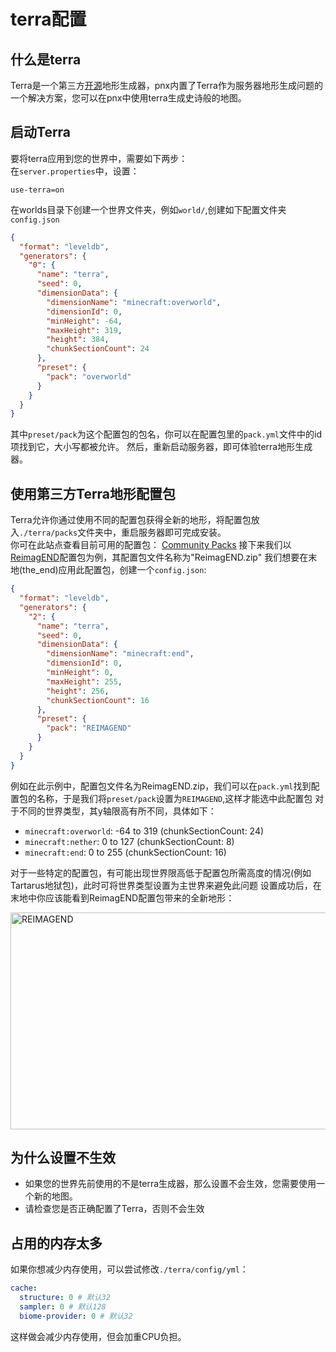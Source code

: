# terra配置 

## 什么是terra  

Terra是一个第三方[开源](https://github.com/PolyhedralDev/Terra)地形生成器，pnx内置了Terra作为服务器地形生成问题的一个解决方案，您可以在pnx中使用terra生成史诗般的地图。  


## 启动Terra  
要将terra应用到您的世界中，需要如下两步：  
在`server.properties`中，设置：
```properties
use-terra=on
```
在worlds目录下创建一个世界文件夹，例如`world/`,创建如下配置文件夹`config.json`
```json
{
  "format": "leveldb",
  "generators": {
    "0": {
      "name": "terra",
      "seed": 0,
      "dimensionData": {
        "dimensionName": "minecraft:overworld",
        "dimensionId": 0,
        "minHeight": -64,
        "maxHeight": 319,
        "height": 384,
        "chunkSectionCount": 24
      },
      "preset": {
        "pack": "overworld"
      }
    }
  }
}
```
其中`preset/pack`为这个配置包的包名，你可以在配置包里的`pack.yml`文件中的id项找到它，大小写都被允许。
然后，重新启动服务器，即可体验terra地形生成器。

## 使用第三方Terra地形配置包
Terra允许你通过使用不同的配置包获得全新的地形，将配置包放入`./terra/packs`文件夹中，重启服务器即可完成安装。  
你可在此站点查看目前可用的配置包： [Community Packs](https://terra.polydev.org/config/community-packs.html)
接下来我们以[ReimagEND](https://github.com/justaureus/ReimagEND)配置包为例，其配置包文件名称为"ReimagEND.zip"
我们想要在末地(the_end)应用此配置包，创建一个`config.json`:
```json
{
  "format": "leveldb",
  "generators": {
    "2": {
      "name": "terra",
      "seed": 0,
      "dimensionData": {
        "dimensionName": "minecraft:end",
        "dimensionId": 0,
        "minHeight": 0,
        "maxHeight": 255,
        "height": 256,
        "chunkSectionCount": 16
      },
      "preset": {
        "pack": "REIMAGEND"
      }
    }
  }
}
```
例如在此示例中，配置包文件名为ReimagEND.zip，我们可以在`pack.yml`找到配置包的名称，于是我们将`preset/pack`设置为`REIMAGEND`,这样才能选中此配置包
对于不同的世界类型，其y轴限高有所不同，具体如下：
- `minecraft:overworld`:    -64 to 319      (chunkSectionCount: 24)
- `minecraft:nether`:         0 to 127      (chunkSectionCount: 8)
- `minecraft:end`:            0 to 255      (chunkSectionCount: 16)

对于一些特定的配置包，有可能出现世界限高低于配置包所需高度的情况(例如Tartarus地狱包)，此时可将世界类型设置为主世界来避免此问题
设置成功后，在末地中你应该能看到ReimagEND配置包带来的全新地形：  

<div style={{'text-align': 'center'}}>
    <img alt="REIMAGEND" height="347" src="/docs/terra_faq/ReimagEND_min.png" width="640"/>
</div>

## 为什么设置不生效  
- 如果您的世界先前使用的不是terra生成器，那么设置不会生效，您需要使用一个新的地图。  
- 请检查您是否正确配置了Terra，否则不会生效

## 占用的内存太多  
如果你想减少内存使用，可以尝试修改`./terra/config/yml`：
```yaml
cache:
  structure: 0 # 默认32
  sampler: 0 # 默认128
  biome-provider: 0 # 默认32
```
这样做会减少内存使用，但会加重CPU负担。  